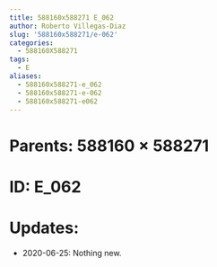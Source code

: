 ```yaml
---
title: 588160x588271 E_062
author: Roberto Villegas-Diaz
slug: '588160x588271/e-062'
categories:
  - 588160X588271
tags:
  - E
aliases:
  - 588160x588271-e_062
  - 588160x588271-e-062
  - 588160x588271-e062
---
```


# **Parents**: 588160 $\times$ 588271
# **ID**: E_062
# **Updates**: 
 - 2020-06-25: Nothing new.
